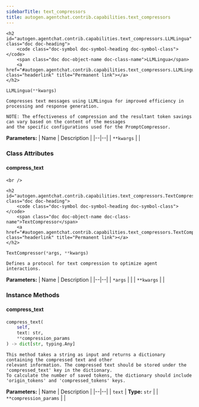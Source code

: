 ```yaml
---
sidebarTitle: text_compressors
title: autogen.agentchat.contrib.capabilities.text_compressors
---
```


    <h2 id="autogen.agentchat.contrib.capabilities.text_compressors.LLMLingua" class="doc doc-heading">
        <code class="doc-symbol doc-symbol-heading doc-symbol-class"></code>
        <span class="doc doc-object-name doc-class-name">LLMLingua</span>
        <a href="#autogen.agentchat.contrib.capabilities.text_compressors.LLMLingua" class="headerlink" title="Permanent link"></a>
    </h2>

```python
LLMLingua(**kwargs)
```

    Compresses text messages using LLMLingua for improved efficiency in processing and response generation.
    
    NOTE: The effectiveness of compression and the resultant token savings can vary based on the content of the messages
    and the specific configurations used for the PromptCompressor.

<b>Parameters:</b>
| Name | Description |
|--|--|
| `**kwargs` |  |

### Class Attributes

<code class="doc-symbol doc-symbol-heading doc-symbol-attribute"></code>
#### compress_text
<a href="#autogen.agentchat.contrib.capabilities.text_compressors.LLMLingua.compress_text" class="headerlink" title="Permanent link"></a>

    <br />

    <h2 id="autogen.agentchat.contrib.capabilities.text_compressors.TextCompressor" class="doc doc-heading">
        <code class="doc-symbol doc-symbol-heading doc-symbol-class"></code>
        <span class="doc doc-object-name doc-class-name">TextCompressor</span>
        <a href="#autogen.agentchat.contrib.capabilities.text_compressors.TextCompressor" class="headerlink" title="Permanent link"></a>
    </h2>

```python
TextCompressor(*args, **kwargs)
```

    Defines a protocol for text compression to optimize agent interactions.

<b>Parameters:</b>
| Name | Description |
|--|--|
| `*args` |  |
| `**kwargs` |  |

### Instance Methods

<code class="doc-symbol doc-symbol-heading doc-symbol-method"></code>
#### compress_text
<a href="#autogen.agentchat.contrib.capabilities.text_compressors.TextCompressor.compress_text" class="headerlink" title="Permanent link"></a>

```python
compress_text(
    self,
    text: str,
    **compression_params
) -> dict[str, typing.Any]
```

    This method takes a string as input and returns a dictionary containing the compressed text and other
    relevant information. The compressed text should be stored under the 'compressed_text' key in the dictionary.
    To calculate the number of saved tokens, the dictionary should include 'origin_tokens' and 'compressed_tokens' keys.

<b>Parameters:</b>
| Name | Description |
|--|--|
| `text` | **Type:** `str` |
| `**compression_params` |  |

<br />